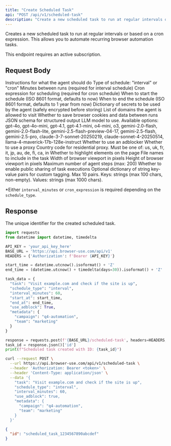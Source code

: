 ```yaml
---
title: "Create Scheduled Task"
api: "POST /api/v1/scheduled-task"
description: "Create a new scheduled task to run at regular intervals or based on a cron expression"
---
```


Creates a new scheduled task to run at regular intervals or based on a cron expression. This allows you to automate recurring browser automation tasks.

<Note>
This endpoint requires an active subscription.
</Note>

## Request Body

<ParamField body="task" type="string" required>
  Instructions for what the agent should do
</ParamField>
<ParamField body="schedule_type" type="string" required>
  Type of schedule: "interval" or "cron"
</ParamField>
<ParamField body="interval_minutes" type="integer">
  Minutes between runs (required for interval schedule)
</ParamField>
<ParamField body="cron_expression" type="string">
  Cron expression for scheduling (required for cron schedule)
</ParamField>
<ParamField body="start_at" type="string">
  When to start the schedule (ISO 8601 format, defaults to now)
</ParamField>
<ParamField body="end_at" type="string">
  When to end the schedule (ISO 8601 format, defaults to 1 year from now)
</ParamField>
<ParamField body="secrets" type="object">
  Dictionary of secrets to be used by the agent (safely encrypted before storing)
</ParamField>
<ParamField body="allowed_domains" type="array">
  List of domains the agent is allowed to visit
</ParamField>
<ParamField body="save_browser_data" type="boolean" default="false">
  Whether to save browser cookies and data between runs
</ParamField>
<ParamField body="structured_output_json" type="string">
  JSON schema for structured output
</ParamField>
<ParamField body="llm_model" type="string" default="gpt-4o">
  LLM model to use. Available options: gpt-4o, gpt-4o-mini, gpt-4.1, gpt-4.1-mini, o4-mini, o3, gemini-2.0-flash, gemini-2.0-flash-lite, gemini-2.5-flash-preview-04-17, gemini-2.5-flash, gemini-2.5-pro, claude-3-7-sonnet-20250219, claude-sonnet-4-20250514, llama-4-maverick-17b-128e-instruct
</ParamField>
<ParamField body="use_adblock" type="boolean" default="true">
  Whether to use an adblocker
</ParamField>
<ParamField body="use_proxy" type="boolean" default="true">
  Whether to use a proxy
</ParamField>
<ParamField body="proxy_country_code" type="string" default="us">
  Country code for residential proxy. Must be one of: us, uk, fr, it, jp, au, de, fi, ca, in
</ParamField>
<ParamField body="highlight_elements" type="boolean" default="true">
  Whether to highlight elements on the page
</ParamField>
<ParamField body="included_file_names" type="array">
  File names to include in the task
</ParamField>
<ParamField body="browser_viewport_width" type="integer" default="1280">
  Width of browser viewport in pixels
</ParamField>
<ParamField body="browser_viewport_height" type="integer" default="960">
  Height of browser viewport in pixels
</ParamField>
<ParamField body="max_agent_steps" type="integer" default="75">
  Maximum number of agent steps (max: 200)
</ParamField>
<ParamField body="enable_public_share" type="boolean" default="false">
  Whether to enable public sharing of task executions
</ParamField>

<ParamField body="metadata" type="object">
  Optional dictionary of string key-value pairs for custom tagging. Max 10 pairs. Keys: strings (max 100 chars, non-empty). Values: strings (max 1000 chars).
</ParamField>

*Either `interval_minutes` or `cron_expression` is required depending on the `schedule_type`.

## Response

<ResponseField name="id" type="string">
  The unique identifier for the created scheduled task.
</ResponseField>

<RequestExample>

```python python
import requests
from datetime import datetime, timedelta

API_KEY = 'your_api_key_here'
BASE_URL = 'https://api.browser-use.com/api/v1'
HEADERS = {'Authorization': f'Bearer {API_KEY}'}

start_time = datetime.utcnow().isoformat() + 'Z'
end_time = (datetime.utcnow() + timedelta(days=30)).isoformat() + 'Z'

task_data = {
  "task": "Visit example.com and check if the site is up",
  "schedule_type": "interval",
  "interval_minutes": 60,
  "start_at": start_time,
  "end_at": end_time,
  "use_adblock": True,
  "metadata": {
    "campaign": "q4-automation",
    "team": "marketing"
  }
}

response = requests.post(f'{BASE_URL}/scheduled-task', headers=HEADERS, json=task_data)
task_id = response.json()['id']
print(f"Scheduled task created with ID: {task_id}")
```

```bash curl
curl --request POST \
  --url https://api.browser-use.com/api/v1/scheduled-task \
  --header 'Authorization: Bearer <token>' \
  --header 'Content-Type: application/json' \
  --data '{
    "task": "Visit example.com and check if the site is up",
    "schedule_type": "interval",
    "interval_minutes": 60,
    "use_adblock": true,
    "metadata": {
      "campaign": "q4-automation",
      "team": "marketing"
    }
  }'
```

</RequestExample>

<ResponseExample>

```json 200
{
  "id": "scheduled_task_1234567890abcdef"
}
```

</ResponseExample> 
